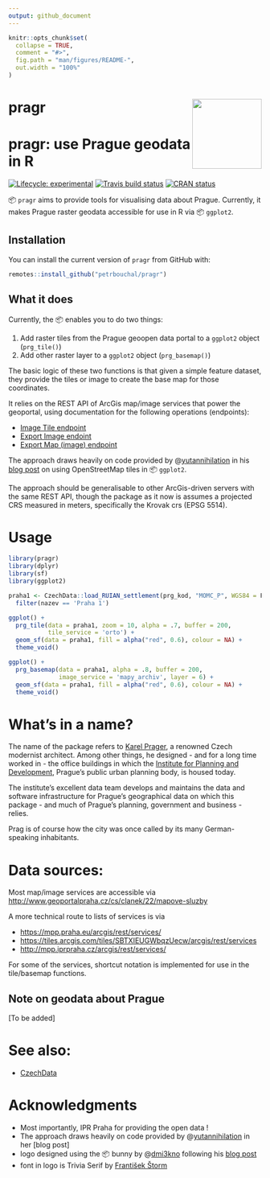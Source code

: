 ```yaml
---
output: github_document
---
```

  

<!-- README.md is generated from README.Rmd. Please edit that file -->

```r
knitr::opts_chunk$set(
  collapse = TRUE,
  comment = "#>",
  fig.path = "man/figures/README-",
  out.width = "100%"
)
```

# pragr <a href='https:/petrbouchal.github.io/pragr'><img src='man/figures/logo.png' align="right" height="138.5" /></a>

# pragr: use Prague geodata in R 

<!-- badges: start -->
[![Lifecycle: experimental](https://img.shields.io/badge/lifecycle-experimental-orange.svg)](https://www.tidyverse.org/lifecycle/#experimental)
[![Travis build status](https://travis-ci.org/petrbouchal/pragr.svg?branch=master)](https://travis-ci.org/petrbouchal/pragr)
[![CRAN status](https://www.r-pkg.org/badges/version/pragr)](https://CRAN.R-project.org/package=pragr)
<!-- badges: end -->

📦 `pragr` aims to provide tools for visualising data about Prague. Currently, it makes Prague raster geodata accessible for use in R via 📦 `ggplot2`. 

## Installation
You can install the current version of `pragr` from GitHub with:

``` r
remotes::install_github("petrbouchal/pragr")
```

## What it does

Currently, the 📦 enables you to do two things:

1) Add raster tiles from the Prague geoopen data portal to a `ggplot2` object (`prg_tile()`)
2) Add other raster layer to a `ggplot2` object (`prg_basemap()`)

The basic logic of these two functions is that given a simple feature dataset, they provide the tiles or image to create the base map for those coordinates.

It relies on the REST API of ArcGis map/image services that power the geoportal, using documentation for the following operations (endpoints):

- [Image Tile endpoint](https://developers.arcgis.com/rest/services-reference/image-tile.htm)
- [Export Image endoint](https://developers.arcgis.com/rest/services-reference/export-image.htm)
- [Export Map (image) endpoint](https://developers.arcgis.com/rest/services-reference/export-map.htm)

The approach draws heavily on code provided by @[yutannihilation](https://github.com/yutannihilation) in his [blog post](https://yutani.rbind.io/post/2018-06-09-plot-osm-tiles/) on using OpenStreetMap tiles in 📦 `ggplot2`.

The approach should be generalisable to other ArcGis-driven servers with the same REST API, though the package as it now is assumes a projected CRS measured in meters, specifically the Krovak crs (EPSG 5514).

# Usage

```r
library(pragr)
library(dplyr)
library(sf)
library(ggplot2)
```

```r
praha1 <- CzechData::load_RUIAN_settlement(prg_kod, "MOMC_P", WGS84 = F) %>% 
  filter(nazev == 'Praha 1')
```

```r
ggplot() +
  prg_tile(data = praha1, zoom = 10, alpha = .7, buffer = 200,
           tile_service = 'orto') + 
  geom_sf(data = praha1, fill = alpha("red", 0.6), colour = NA) +
  theme_void()
```

```r
ggplot() +
  prg_basemap(data = praha1, alpha = .8, buffer = 200,
              image_service = 'mapy_archiv', layer = 6) + 
  geom_sf(data = praha1, fill = alpha("red", 0.6), colour = NA) +
  theme_void()
```

# What's in a name?

The name of the package refers to [Karel Prager](https://en.wikipedia.org/wiki/Karel_Prager), a renowned Czech modernist architect. Among other things, he designed - and for a long time worked in - the office buildings in which the [Institute for Planning and Development](https://iprpraha.cz), Prague's public urban planning body, is housed today.

The institute's excellent data team develops and maintains the data and software infrastructure for Prague's geographical data on which this package - and much of Prague's planning, government and business - relies.

Prag is of course how the city was once called by its many German-speaking inhabitants.

# Data sources:

Most map/image services are accessible via <http://www.geoportalpraha.cz/cs/clanek/22/mapove-sluzby>

A more technical route to lists of services is via

- <https://mpp.praha.eu/arcgis/rest/services/>
- <https://tiles.arcgis.com/tiles/SBTXIEUGWbqzUecw/arcgis/rest/services>
- <http://mpp.iprpraha.cz/arcgis/rest/services/>

For some of the services, shortcut notation is implemented for use in the tile/basemap functions.

## Note on geodata about Prague

[To be added]

# See also:

- [CzechData](https://github.com/JanCaha/CzechData)

# Acknowledgments

- Most importantly, IPR Praha for providing the open data !
- The approach draws heavily on code provided by @[yutannihilation](https://github.com/yutannihilation) in her [blog post]
- logo designed using the 📦 bunny by @[dmi3kno](https://github.com/dmi3kno) following his [blog post]([https://www.ddrive.no/post/making-hex-and-twittercard-with-bunny-and-magick/])
- font in logo is Trivia Serif by [František Štorm](https://stormtype.com)
